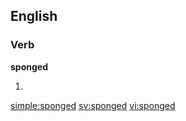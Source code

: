 
==English==

===Verb===
'''sponged'''

# {{past of|[[sponge]]}}

[[simple:sponged]]
[[sv:sponged]]
[[vi:sponged]]